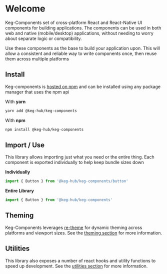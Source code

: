 <!--- Keg-Components.stories.mdx -->


<Meta title="Welcome" />

# Welcome

Keg-Components set of cross-platform React and React-Native UI components for building applications.
The components can be used in both web and native (mobile/desktop) applications, without needing to worry about separate logic or compatibility.

Use these components as the base to build your application upon. This will allow a consistent and reliable way to write components once, then reuse them across multiple platforms

## Install
Keg-components is [hosted on npm](https://www.npmjs.com/package/@keg-hub/keg-components) and can be installed using any package manager that uses the npm api

With **yarn**
```bash
yarn add @keg-hub/keg-components
```
With **npm**
```bash
npm install @keg-hub/keg-components
```

## Import / Use 

This library allows importing just what you need or the entire thing. Each component is exported individually to help keep bundle sizes down

**Individually**

```js
import { Button } from '@keg-hub/keg-components/button'
```

**Entire Library**

```js
import { Button } from '@keg-hub/keg-components'
```


## Theming

Keg-Components leverages [re-theme](https://github.com/simpleviewinc/re-theme) for dynamic theming across platforms and viewport sizes. See the [theming section](/?path=/docs/theme--page) for more information.

## Utilities

This library also exposes a number of react hooks and utility functions to speed up development. See the [utilities section](/?path=/docs/utilities--page) for more information.
